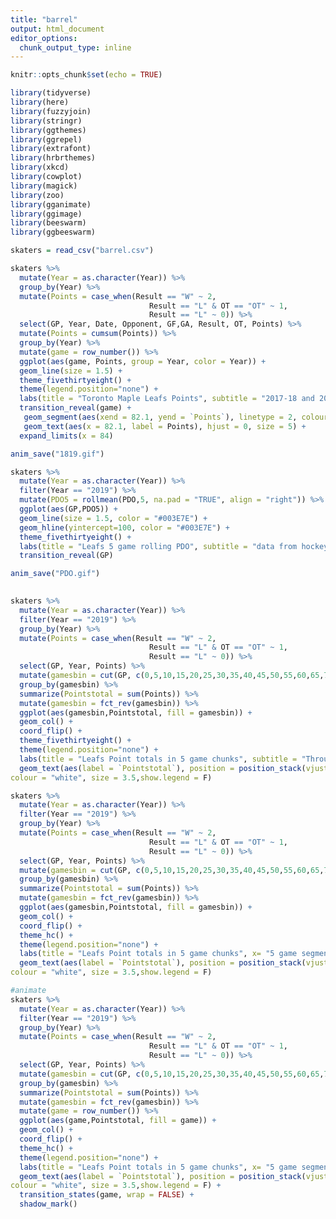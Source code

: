---
title: "barrel"
output: html_document
editor_options: 
  chunk_output_type: inline
---

```{r setup, include=FALSE}
knitr::opts_chunk$set(echo = TRUE)
```

```{r}
library(tidyverse)
library(here)
library(fuzzyjoin)
library(stringr)
library(ggthemes)
library(ggrepel)
library(extrafont)
library(hrbrthemes)
library(xkcd)
library(cowplot)
library(magick)
library(zoo)
library(gganimate)
library(ggimage)
library(beeswarm)
library(ggbeeswarm)

skaters = read_csv("barrel.csv")
```
```{r}

skaters %>% 
  mutate(Year = as.character(Year)) %>% 
  group_by(Year) %>% 
  mutate(Points = case_when(Result == "W" ~ 2,
                               Result == "L" & OT == "OT" ~ 1,
                               Result == "L" ~ 0)) %>% 
  select(GP, Year, Date, Opponent, GF,GA, Result, OT, Points) %>%
  mutate(Points = cumsum(Points)) %>%
  group_by(Year) %>% 
  mutate(game = row_number()) %>% 
  ggplot(aes(game, Points, group = Year, color = Year)) +
  geom_line(size = 1.5) +
  theme_fivethirtyeight() +
  theme(legend.position="none") +
  labs(title = "Toronto Maple Leafs Points", subtitle = "2017-18 and 2018-19 Seasons, data from Hockeyreference.com", y = "Points") +
  transition_reveal(game) +
   geom_segment(aes(xend = 82.1, yend = `Points`), linetype = 2, colour = 'grey') +
   geom_text(aes(x = 82.1, label = Points), hjust = 0, size = 5) +
  expand_limits(x = 84)

anim_save("1819.gif")
```
```{r}
skaters %>% 
  mutate(Year = as.character(Year)) %>%
  filter(Year == "2019") %>% 
  mutate(PDO5 = rollmean(PDO,5, na.pad = "TRUE", align = "right")) %>% 
  ggplot(aes(GP,PDO5)) +
  geom_line(size = 1.5, color = "#003E7E") +
  geom_hline(yintercept=100, color = "#003E7E") +
  theme_fivethirtyeight() +
  labs(title = "Leafs 5 game rolling PDO", subtitle = "data from hockeyreference.com") +
  transition_reveal(GP)

anim_save("PDO.gif")
  
```
```{r}
skaters %>% 
  mutate(Year = as.character(Year)) %>%
  filter(Year == "2019") %>% 
  group_by(Year) %>% 
  mutate(Points = case_when(Result == "W" ~ 2,
                               Result == "L" & OT == "OT" ~ 1,
                               Result == "L" ~ 0)) %>% 
  select(GP, Year, Points) %>% 
  mutate(gamesbin = cut(GP, c(0,5,10,15,20,25,30,35,40,45,50,55,60,65,70,Inf), labels=c("0-5","6-10","11-15","16-20","21-25","26-30","31-35","36-40","41-45","46-50","51-55", "56-60","61-65","66-70","70-73"))) %>% 
  group_by(gamesbin) %>% 
  summarize(Pointstotal = sum(Points)) %>% 
  mutate(gamesbin = fct_rev(gamesbin)) %>% 
  ggplot(aes(gamesbin,Pointstotal, fill = gamesbin)) +
  geom_col() +
  coord_flip() +
  theme_fivethirtyeight() +
  theme(legend.position="none") +
  labs(title = "Leafs Point totals in 5 game chunks", subtitle = "Through 73 games, data from hockeyreference.com") +
  geom_text(aes(label = `Pointstotal`), position = position_stack(vjust = 0.5),
colour = "white", size = 3.5,show.legend = F) 
```

```{r}
skaters %>% 
  mutate(Year = as.character(Year)) %>%
  filter(Year == "2019") %>% 
  group_by(Year) %>% 
  mutate(Points = case_when(Result == "W" ~ 2,
                               Result == "L" & OT == "OT" ~ 1,
                               Result == "L" ~ 0)) %>% 
  select(GP, Year, Points) %>% 
  mutate(gamesbin = cut(GP, c(0,5,10,15,20,25,30,35,40,45,50,55,60,65,70,Inf), labels=c("0-5","6-10","11-15","16-20","21-25","26-30","31-35","36-40","41-45","46-50","51-55", "56-60","61-65","66-70","70-73"))) %>% 
  group_by(gamesbin) %>% 
  summarize(Pointstotal = sum(Points)) %>% 
  mutate(gamesbin = fct_rev(gamesbin)) %>% 
  ggplot(aes(gamesbin,Pointstotal, fill = gamesbin)) +
  geom_col() +
  coord_flip() +
  theme_hc() +
  theme(legend.position="none") +
  labs(title = "Leafs Point totals in 5 game chunks", x= "5 game segment", y= "Points") +
  geom_text(aes(label = `Pointstotal`), position = position_stack(vjust = 0.5),
colour = "white", size = 3.5,show.legend = F) 
```

```{r}
#animate
skaters %>% 
  mutate(Year = as.character(Year)) %>%
  filter(Year == "2019") %>% 
  group_by(Year) %>% 
  mutate(Points = case_when(Result == "W" ~ 2,
                               Result == "L" & OT == "OT" ~ 1,
                               Result == "L" ~ 0)) %>% 
  select(GP, Year, Points) %>% 
  mutate(gamesbin = cut(GP, c(0,5,10,15,20,25,30,35,40,45,50,55,60,65,70,Inf), labels=c(1:15))) %>% 
  group_by(gamesbin) %>% 
  summarize(Pointstotal = sum(Points)) %>% 
  mutate(gamesbin = fct_rev(gamesbin)) %>% 
  mutate(game = row_number()) %>% 
  ggplot(aes(game,Pointstotal, fill = game)) +
  geom_col() +
  coord_flip() +
  theme_hc() +
  theme(legend.position="none") +
  labs(title = "Leafs Point totals in 5 game chunks", x= "5 game segment", y= "Points") +
  geom_text(aes(label = `Pointstotal`), position = position_stack(vjust = 0.5),
colour = "white", size = 3.5,show.legend = F) +
  transition_states(game, wrap = FALSE) +
  shadow_mark()
```

